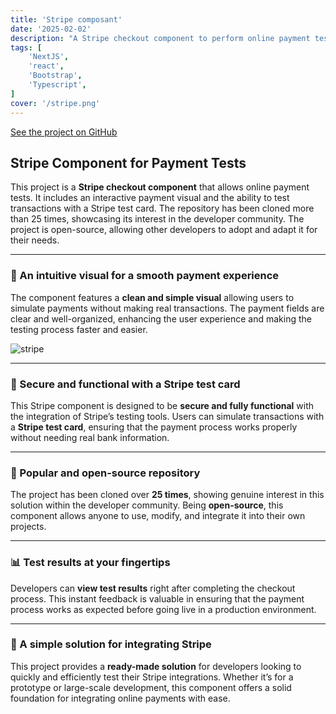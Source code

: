 ```yaml
---
title: 'Stripe composant'
date: '2025-02-02'
description: "A Stripe checkout component to perform online payment tests with an interactive visual and the ability to see test results."
tags: [
	'NextJS',
	'react',
	'Bootstrap',
	'Typescript',
]
cover: '/stripe.png'
---
```


[See the project on GitHub](https://github.com/julien-rousselot/Stripe-checkout)

## **Stripe Component for Payment Tests**

This project is a **Stripe checkout component** that allows online payment tests. It includes an interactive payment visual and the ability to test transactions with a Stripe test card. The repository has been cloned more than 25 times, showcasing its interest in the developer community. The project is open-source, allowing other developers to adopt and adapt it for their needs.

---

### **🎨 An intuitive visual for a smooth payment experience**

The component features a **clean and simple visual** allowing users to simulate payments without making real transactions. The payment fields are clear and well-organized, enhancing the user experience and making the testing process faster and easier.

<img src="/stripecheckout.png" alt="stripe" />

---

### **🔐 Secure and functional with a Stripe test card**

This Stripe component is designed to be **secure and fully functional** with the integration of Stripe’s testing tools. Users can simulate transactions with a **Stripe test card**, ensuring that the payment process works properly without needing real bank information.

---

### **🚀 Popular and open-source repository**

The project has been cloned over **25 times**, showing genuine interest in this solution within the developer community. Being **open-source**, this component allows anyone to use, modify, and integrate it into their own projects.

---

### **📊 Test results at your fingertips**

Developers can **view test results** right after completing the checkout process. This instant feedback is valuable in ensuring that the payment process works as expected before going live in a production environment.

---

### **🎯 A simple solution for integrating Stripe**

This project provides a **ready-made solution** for developers looking to quickly and efficiently test their Stripe integrations. Whether it’s for a prototype or large-scale development, this component offers a solid foundation for integrating online payments with ease.

